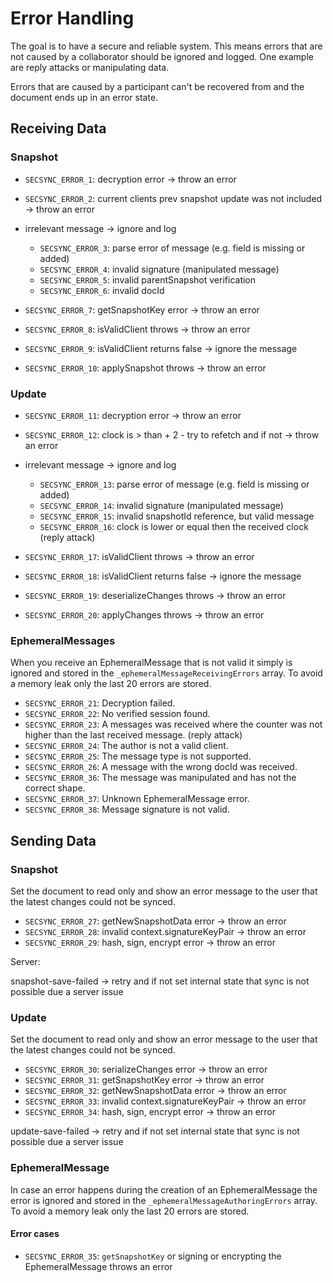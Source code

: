 # Error Handling

The goal is to have a secure and reliable system. This means errors that are not caused by a collaborator should be ignored and logged. One example are reply attacks or manipulating data.

Errors that are caused by a participant can't be recovered from and the document ends up in an error state.

## Receiving Data

### Snapshot

- `SECSYNC_ERROR_1`: decryption error -> throw an error
- `SECSYNC_ERROR_2`: current clients prev snapshot update was not included -> throw an error
- irrelevant message -> ignore and log

  - `SECSYNC_ERROR_3`: parse error of message (e.g. field is missing or added)
  - `SECSYNC_ERROR_4`: invalid signature (manipulated message)
  - `SECSYNC_ERROR_5`: invalid parentSnapshot verification
  - `SECSYNC_ERROR_6`: invalid docId

- `SECSYNC_ERROR_7`: getSnapshotKey error -> throw an error
- `SECSYNC_ERROR_8`: isValidClient throws -> throw an error
- `SECSYNC_ERROR_9`: isValidClient returns false -> ignore the message
- `SECSYNC_ERROR_10`: applySnapshot throws -> throw an error

### Update

- `SECSYNC_ERROR_11`: decryption error -> throw an error
- `SECSYNC_ERROR_12`: clock is > than + 2 - try to refetch and if not -> throw an error
- irrelevant message -> ignore and log

  - `SECSYNC_ERROR_13`: parse error of message (e.g. field is missing or added)
  - `SECSYNC_ERROR_14`: invalid signature (manipulated message)
  - `SECSYNC_ERROR_15`: invalid snapshotId reference, but valid message
  - `SECSYNC_ERROR_16`: clock is lower or equal then the received clock (reply attack)

- `SECSYNC_ERROR_17`: isValidClient throws -> throw an error
- `SECSYNC_ERROR_18`: isValidClient returns false -> ignore the message
- `SECSYNC_ERROR_19`: deserializeChanges throws -> throw an error
- `SECSYNC_ERROR_20`: applyChanges throws -> throw an error

### EphemeralMessages

When you receive an EphemeralMessage that is not valid it simply is ignored and stored in the `_ephemeralMessageReceivingErrors` array. To avoid a memory leak only the last 20 errors are stored.

- `SECSYNC_ERROR_21`: Decryption failed.
- `SECSYNC_ERROR_22`: No verified session found.
- `SECSYNC_ERROR_23`: A messages was received where the counter was not higher than the last received message. (reply attack)
- `SECSYNC_ERROR_24`: The author is not a valid client.
- `SECSYNC_ERROR_25`: The message type is not supported.
- `SECSYNC_ERROR_26`: A message with the wrong docId was received.
- `SECSYNC_ERROR_36`: The message was manipulated and has not the correct shape.
- `SECSYNC_ERROR_37`: Unknown EphemeralMessage error.
- `SECSYNC_ERROR_38`: Message signature is not valid.

## Sending Data

### Snapshot

Set the document to read only and show an error message to the user that the latest changes could not be synced.

- `SECSYNC_ERROR_27`: getNewSnapshotData error -> throw an error
- `SECSYNC_ERROR_28`: invalid context.signatureKeyPair -> throw an error
- `SECSYNC_ERROR_29`: hash, sign, encrypt error -> throw an error

Server:

snapshot-save-failed -> retry and if not set internal state that sync is not possible due a server issue

### Update

Set the document to read only and show an error message to the user that the latest changes could not be synced.

- `SECSYNC_ERROR_30`: serializeChanges error -> throw an error
- `SECSYNC_ERROR_31`: getSnapshotKey error -> throw an error
- `SECSYNC_ERROR_32`: getNewSnapshotData error -> throw an error
- `SECSYNC_ERROR_33`: invalid context.signatureKeyPair -> throw an error
- `SECSYNC_ERROR_34`: hash, sign, encrypt error -> throw an error

update-save-failed -> retry and if not set internal state that sync is not possible due a server issue

### EphemeralMessage

In case an error happens during the creation of an EphemeralMessage the error is ignored and stored in the `_ephemeralMessageAuthoringErrors` array. To avoid a memory leak only the last 20 errors are stored.

#### Error cases

- `SECSYNC_ERROR_35`: `getSnapshotKey` or signing or encrypting the EphemeralMessage throws an error

